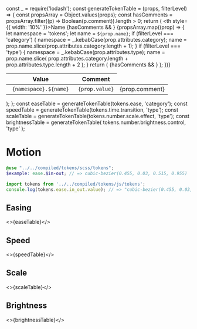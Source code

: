 const _ = require('lodash');
const generateTokenTable = (props, filterLevel) => {
  const propsArray = Object.values(props);
  const hasComments = propsArray.filter((p) => Boolean(p.comment)).length > 0;
  return (
    <table>
      <thead>
        <tr>
          <th style={{ width: '10%' }}>Name</th>
          <th>Value</th>
          {hasComments && <th>Comment</th>}
        </tr>
      </thead>
      <tbody>
        {propsArray.map((prop) => {
          let namespace = 'tokens';
          let name = `${prop.name}`;
          if (filterLevel === 'category') {
            namespace = _.kebabCase(prop.attributes.category);
            name = prop.name.slice(prop.attributes.category.length + 1);
          }
          if (filterLevel === 'type') {
            namespace = _.kebabCase(prop.attributes.type);
            name = prop.name.slice(
              prop.attributes.category.length + prop.attributes.type.length + 2
            );
          }
          return (
            <tr key={prop.name}>
              <td>
                <code>
                  {namespace}.${name}
                </code>
              </td>
              <td>
                <code>{prop.value}</code>
              </td>
              {hasComments && <td>{prop.comment}</td>}
            </tr>
          );
        })}
      </tbody>
    </table>
  );
};
const easeTable = generateTokenTable(tokens.ease, 'category');
const speedTable = generateTokenTable(tokens.time.transition, 'type');
const scaleTable = generateTokenTable(tokens.number.scale.effect, 'type');
const brightnessTable = generateTokenTable(
  tokens.number.brightness.control,
  'type'
);

<Meta title="Design/Tokens/Motion" />

# Motion

```scss
@use "../../compiled/tokens/scss/tokens";
$example: ease.$in-out; // => cubic-bezier(0.455, 0.03, 0.515, 0.955)
```

```javascript
import tokens from '../../compiled/tokens/js/tokens';
console.log(tokens.ease.in_out.value); // => "cubic-bezier(0.455, 0.03, 0.515, 0.955)"
```

## Easing

<>{easeTable}</>

## Speed

<>{speedTable}</>

## Scale

<>{scaleTable}</>

## Brightness

<>{brightnessTable}</>
